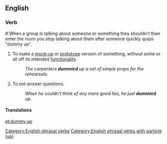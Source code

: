 ==English==

===Verb===
{{en-verb|head=[[dummy]] [[up]]|dummies up|dummying up|dummied up}}
#:When a group is talking about someone or something they shouldn't then enter the room you stop talking about them after someone quickly quips "dummy up".
# To make a [[mock-up]] or [[prototype]] version of something, without some or all off its intended [[functionality]].
#: ''The carpenters '''dummied''' up a set of simple props for the rehearsals.''
# {{slang}} To not answer questions.
#: ''When he couldn't think of any more good lies, he just '''dummied''' up.''


====Translations====
{{trans-top|to make a mock-up or prototype version}}
{{trans-mid}}
{{trans-bottom}}

{{trans-top|to not answer questions}}
{{trans-mid}}
{{trans-bottom}}

[[Category:English phrasal verbs]]
[[Category:English phrasal verbs with particle (up)]]

[[et:dummy up]]